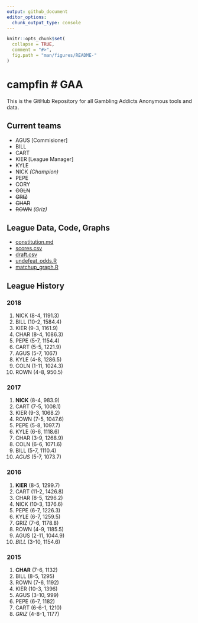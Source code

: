 ```yaml
---
output: github_document
editor_options: 
  chunk_output_type: console
---
```


<!-- README.md is generated from README.Rmd. Please edit that file -->

```r
knitr::opts_chunk$set(
  collapse = TRUE,
  comment = "#>",
  fig.path = "man/figures/README-"
)
```

# campfin # GAA
This is the GitHub Repository for all Gambling Addicts Anonymous tools and data.

## Current teams
* AGUS [Commisioner]
* BILL
* CART
* KIER [League Manager]
* KYLE
* NICK *(Champion)*
* PEPE
* CORY
* ~~COLN~~
* ~~GRIZ~~
* ~~CHAR~~
* ~~ROWN~~ *(Griz)*

## League Data, Code, Graphs

* [constitution.md](constitution.md)
* [scores.csv](scores.csv)
* [draft.csv](draft.csv)
* [undefeat_odds.R](undefeat_odds.R)
* [matchup_graph.R](matchup_graph.R)

## League History

### 2018
1. NICK (8-4, 1191.3)
1. BILL (10-2, 1584.4)
1. KIER (9-3, 1161.9)
1. CHAR (8-4, 1086.3)
1. PEPE (5-7, 1154.4)
1. CART (5-5, 1221.9)
1. AGUS (5-7, 1067)
1. KYLE (4-8, 1286.5)
1. COLN (1-11, 1024.3)
1. ROWN (4-8, 950.5)


### 2017
1. **NICK** (8-4, 983.9)
1. CART (7-5, 1008.1)
1. KIER (9-3, 1068.2)
1. ROWN (7-5, 1047.6)
1. PEPE (5-8, 1097.7)
1. KYLE (6-6, 1118.6)
1. CHAR (3-9, 1268.9)
1. COLN (6-6, 1071.6)
1. BILL (5-7, 1110.4)
1. _AGUS_ (5-7, 1073.7)

### 2016
1. **KIER** (8-5, 1299.7)
1. CART (11-2, 1426.8)
1. CHAR (8-5, 1296.2)
1. NICK (10-3, 1376.6)
1. PEPE (6-7, 1226.3)
1. KYLE (6-7, 1259.5)
1. GRIZ (7-6, 1178.8)
1. ROWN (4-9, 1185.5)
1. AGUS (2-11, 1044.9)
1. _BILL_ (3-10, 1154.6)

### 2015
1. **CHAR** (7-6, 1132)
1. BILL (8-5, 1295)
1. ROWN (7-6, 1192)
1. KIER (10-3, 1396)
1. AGUS (3-10, 999)
1. PEPE (6-7, 1182)
1. CART (6-6-1, 1210)
1. _GRIZ_ (4-8-1, 1177)
